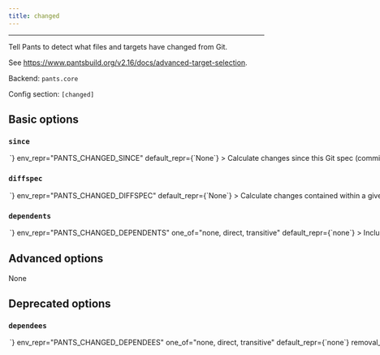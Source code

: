 ```yaml
---
title: changed
---
```



---

Tell Pants to detect what files and targets have changed from Git.

See https://www.pantsbuild.org/v2.16/docs/advanced-target-selection.

Backend: <span className="color--primary">`pants.core`</span>

Config section: <span className="color--primary">`[changed]`</span>

<span className={styles.options}>

## Basic options

### `since`

<Option
  cli_repr={`--changed-since=<str>`}
  env_repr="PANTS_CHANGED_SINCE"
  default_repr={`None`}
>
  Calculate changes since this Git spec (commit range/SHA/ref).
</Option>

### `diffspec`

<Option
  cli_repr={`--changed-diffspec=<str>`}
  env_repr="PANTS_CHANGED_DIFFSPEC"
  default_repr={`None`}
>
  Calculate changes contained within a given Git spec (commit range/SHA/ref).
</Option>

### `dependents`

<Option
  cli_repr={`--changed-dependents=<DependentsOption>`}
  env_repr="PANTS_CHANGED_DEPENDENTS"
  one_of="none, direct, transitive"
  default_repr={`none`}
>
  Include direct or transitive dependents of changed targets.
</Option>

## Advanced options

None

## Deprecated options

### `dependees`

<Option
  cli_repr={`--changed-dependees=<DependentsOption>`}
  env_repr="PANTS_CHANGED_DEPENDEES"
  one_of="none, direct, transitive"
  default_repr={`none`}
  removal_version="2.23.0.dev0"
  removal_hint={"Use --dependents instead"}
>
  Include direct or transitive dependents of changed targets.
</Option>

</span>

